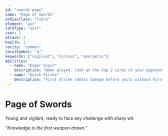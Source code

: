 ```yaml
---
id: "swords-page"
name: "Page of Swords"
zodiacClass: "libra"
element: "air"
cardType: "unit"
cost: 2
attack: 3
health: 1
rarity: "common"
tarotSymbol: "🜁"
keywords: ["vigilant", "curious", "energetic"]
abilities:
  - name: "Eager Scout"
    description: "When played, look at the top 2 cards of your opponent's deck"
  - name: "Quick Strike"
    description: "First Strike (deals damage before units without First Strike)"
---
```


# Page of Swords

Young and vigilant, ready to face any challenge with sharp wit.

*"Knowledge is the first weapon drawn."*